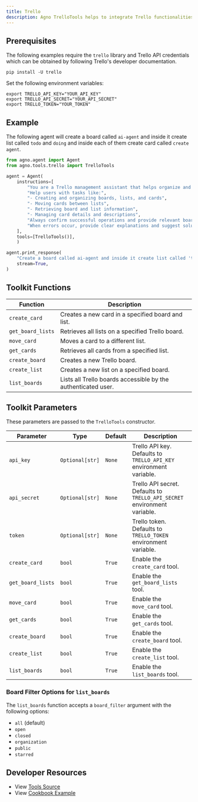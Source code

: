 ```yaml
---
title: Trello
description: Agno TrelloTools helps to integrate Trello functionalities into your agents, enabling management of boards, lists, and cards.
---
```


## Prerequisites

The following examples require the `trello` library and Trello API credentials which can be obtained by following Trello's developer documentation.

```shell
pip install -U trello
```

Set the following environment variables:
```shell
export TRELLO_API_KEY="YOUR_API_KEY"
export TRELLO_API_SECRET="YOUR_API_SECRET"
export TRELLO_TOKEN="YOUR_TOKEN"
```

## Example

The following agent will create a board called `ai-agent` and inside it create list called `todo` and `doing` and inside each of them create card called `create agent`.

```python
from agno.agent import Agent
from agno.tools.trello import TrelloTools

agent = Agent(
    instructions=[
        "You are a Trello management assistant that helps organize and manage Trello boards, lists, and cards",
        "Help users with tasks like:",
        "- Creating and organizing boards, lists, and cards",
        "- Moving cards between lists",
        "- Retrieving board and list information",
        "- Managing card details and descriptions",
        "Always confirm successful operations and provide relevant board/list/card IDs and URLs",
        "When errors occur, provide clear explanations and suggest solutions",
    ],
    tools=[TrelloTools()],
    )

agent.print_response(
    "Create a board called ai-agent and inside it create list called 'todo' and 'doing' and inside each of them create card called 'create agent'",
    stream=True,
)

```

## Toolkit Functions

| Function          | Description                                                      |
| ----------------- | ---------------------------------------------------------------- |
| `create_card`     | Creates a new card in a specified board and list.                |
| `get_board_lists` | Retrieves all lists on a specified Trello board.                 |
| `move_card`       | Moves a card to a different list.                                |
| `get_cards`       | Retrieves all cards from a specified list.                       |
| `create_board`    | Creates a new Trello board.                                      |
| `create_list`     | Creates a new list on a specified board.                         |
| `list_boards`     | Lists all Trello boards accessible by the authenticated user.    |

## Toolkit Parameters

These parameters are passed to the `TrelloTools` constructor.

| Parameter         | Type          | Default | Description                                                                 |
| ----------------- | ------------- | ------- | --------------------------------------------------------------------------- |
| `api_key`         | `Optional[str]` | `None`  | Trello API key. Defaults to `TRELLO_API_KEY` environment variable.        |
| `api_secret`      | `Optional[str]` | `None`  | Trello API secret. Defaults to `TRELLO_API_SECRET` environment variable.    |
| `token`           | `Optional[str]` | `None`  | Trello token. Defaults to `TRELLO_TOKEN` environment variable.              |
| `create_card`     | `bool`        | `True`  | Enable the `create_card` tool.                                              |
| `get_board_lists` | `bool`        | `True`  | Enable the `get_board_lists` tool.                                          |
| `move_card`       | `bool`        | `True`  | Enable the `move_card` tool.                                                |
| `get_cards`       | `bool`        | `True`  | Enable the `get_cards` tool.                                                |
| `create_board`    | `bool`        | `True`  | Enable the `create_board` tool.                                             |
| `create_list`     | `bool`        | `True`  | Enable the `create_list` tool.                                              |
| `list_boards`     | `bool`        | `True`  | Enable the `list_boards` tool.                                              |

### Board Filter Options for `list_boards`

The `list_boards` function accepts a `board_filter` argument with the following options:
- `all` (default)
- `open`
- `closed`
- `organization`
- `public`
- `starred`

## Developer Resources

- View [Tools Source](https://github.com/agno-agi/agno/blob/main/libs/agno/agno/tools/trello.py)
- View [Cookbook Example](https://github.com/agno-agi/agno/blob/main/cookbook/tools/trello_tools.py)
